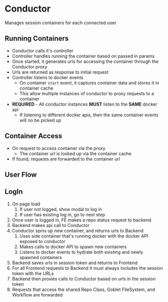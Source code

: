 # Conductor

Manages session containers for each connected user

## Running Containers

* Conductor calls it's controller
* Controller handles running the container based on passed in params
* Once started, it generates urls for accessing the container through the Conductor proxy
* Urls are returned as response to initial request
* Controller listens to docker events
  * On container `start` event, it captures container data and stores it in container cache
  * This allow multiple instances of conductor to proxy requests to a container
* **REQUIRED** - All conductor instances **MUST** listen to the **SAME** docker api
  * If listening to different docker apis, then the same container events will no be picked up

## Container Access

* On request to access container via the proxy
  * The container url is looked up via the container cache
* If found, requests are forwarded to the container url

## User Flow

## LogIn

1. On page load
   1. If user not logged, show modal to log in
   2. If user has existing log in, go to next step
2. Once user is logged in, FE makes a repo status request to backend
3.  Backend makes api call to Conductor
4. Conductor spins up new container, and returns urls to Backend
   1. Uses side container that's running docker with the docker API exposed to conductor
   2. Makes calls to docker API to spawn new containers
   3. Listens to docker events to hydrate both existing and newly spawned containers
5. Backend saves urls in session token and returns to Frontend
6. For all Frontend requests to Backend it must always includes the session token with the URLs
7.  Backend then proxies calls to Conductor based on urls in the session token
   1. Requests that access the shared Repo Class, Goblet FileSystem, and Workflow are forwarded

